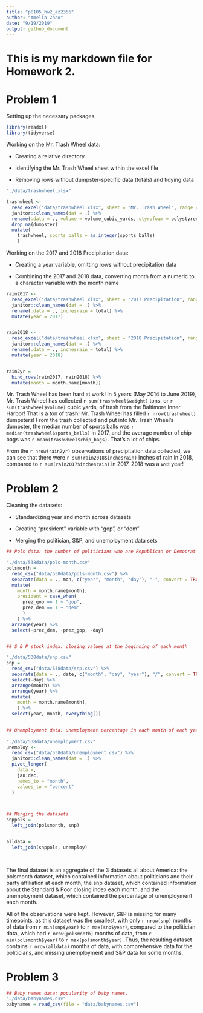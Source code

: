 ```yaml
---
title: "p8105_hw2_az2356"
author: "Amelia Zhao"
date: "9/19/2019"
output: github_document
---
```

# This is my markdown file for Homework 2.

# Problem 1

Setting up the necessary packages.
```r

library(readxl)
library(tidyverse)

```

Working on the Mr. Trash Wheel data:

- Creating a relative directory

- Identifying the Mr. Trash Wheel sheet within the excel file

- Removing rows without dumpster-specific data (totals) and tidying data

```r

"./data/trashwheel.xlsx"

trashwheel <- 
  read_excel("data/trashwheel.xlsx", sheet = "Mr. Trash Wheel", range = "A2:N408") %>% 
  janitor::clean_names(dat = .) %>%
  rename(.data = ., volume = volume_cubic_yards, styrofoam = polystyrene, weight = weight_tons) %>%
  drop_na(dumpster)
  mutate(
    trashwheel, sports_balls = as.integer(sports_balls)
    )

```



Working on the 2017 and 2018 Precipitation data:

- Creating a year variable, omitting rows without precipitation data

- Combining the 2017 and 2018 data, converting month from a numeric to a character variable with the month name

```r

rain2017 <- 
  read_excel("data/trashwheel.xlsx", sheet = "2017 Precipitation", range = "A2:B14") %>% 
  janitor::clean_names(dat = .) %>% 
  rename(.data = ., inchesrain = total) %>% 
  mutate(year = 2017)


rain2018 <-
  read_excel("data/trashwheel.xlsx", sheet = "2018 Precipitation", range = "A2:B14") %>% 
  janitor::clean_names(dat = .) %>% 
  rename(.data = ., inchesrain = total) %>% 
  mutate(year = 2018)


rain2yr = 
  bind_rows(rain2017, rain2018) %>% 
  mutate(month = month.name[month])

```

Mr. Trash Wheel has been hard at work! In 5 years (May 2014 to June 2019), Mr. Trash Wheel has collected `r sum(trashwheel$weight)` tons, or `r sum(trashwheel$volume)` cubic yards, of trash from the Baltimore Inner Harbor! That is a ton of trash! Mr. Trash Wheel has filled `r nrow(trashwheel)` dumpsters! From the trash collected and put into Mr. Trash Wheel's dumpster, the median number of sports balls was `r median(trashwheel$sports_balls)` in 2017, and the average number of chip bags was `r mean(trashwheel$chip_bags)`. That's a lot of chips. 

From the `r nrow(rain2yr)` observations of precipitation data collected, we can see that there were `r sum(rain2018$inchesrain)` inches of rain in 2018, compared to `r sum(rain2017$inchesrain)` in 2017. 2018 was a wet year!




# Problem 2

Cleaning the datasets: 

- Standardizing year and month across datasets

- Creating "president" variable with "gop", or "dem"

- Merging the politician, S&P, and unemployment data sets

```r
## Pols data: the number of politicians who are Republican or Democrat at any given month

"./data/538data/pols-month.csv"
polsmonth = 
  read_csv("data/538data/pols-month.csv") %>% 
  separate(data = ., mon, c("year", "month", "day"), "-", convert = TRUE) %>% 
  mutate(
    month = month.name[month],
    president = case_when(
      prez_gop == 1 ~ "gop",
      prez_dem == 1 ~ "dem"
      )
    ) %>% 
  arrange(year) %>% 
  select(-prez_dem, -prez_gop, -day)


## S & P stock index: closing values at the beginning of each month

"./data/538data/snp.csv"
snp =
  read_csv("data/538data/snp.csv") %>% 
  separate(data = ., date, c("month", "day", "year"), "/", convert = TRUE) %>% 
  select(-day) %>% 
  arrange(month) %>% 
  arrange(year) %>% 
  mutate(
    month = month.name[month],
    ) %>% 
  select(year, month, everything()) 
  

## Unemployment data: unemployment percentage in each month of each year
  
"./data/538data/unemployment.csv"
unemploy <-  
  read_csv("data/538data/unemployment.csv") %>% 
  janitor::clean_names(dat = .) %>% 
  pivot_longer(
    data =, 
    jan:dec,
    names_to = "month",
    values_to = "percent"
  )
  


## Merging the datasets
snppols = 
  left_join(polsmonth, snp)


alldata = 
  left_join(snppols, unemploy)

  


```
The final dataset is an aggregate of the 3 datasets all about America: the polsmonth dataset, which contained information about politicians and their party affiliation at each month, the snp dataset, which contained information about the Standard & Poor closing index each month, and the unemployment dataset, which contained the percentage of unemployment each month. 

All of the observations were kept. However, S&P is missing for many timepoints, as this dataset was the smallest, with only `r nrow(snp)` months of data from `r min(snp$year)` to `r max(snp$year)`, compared to the politician data, which had `r nrow(polsmonth)` months of data, from `r min(polsmonth$year)` to `r max(polsmonth$year)`. Thus, the resulting dataset contains `r nrow(alldata)` months of data, with comprehensive data for the politicians, and missing unemployment and S&P data for some months. 



# Problem 3

```r
## Baby names data: popularity of baby names.
"./data/babynames.csv"
babynames = read_csv(file = "data/babynames.csv")


```




